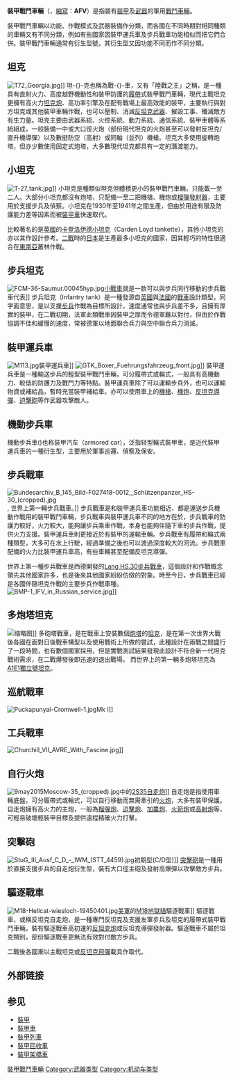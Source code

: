 {{noteTA
|G1=軍事
|G2=單位
|G3=地名
|1= zh-cn:毫米; zh-tw:公釐; zh-hk:毫米;
|2= zh-cn:米; zh-tw:公尺; zh-hk:米;
|3= zh-tw:主力戰車; zh-cn:主力战车; zh-hk:主戰坦克;
|4= zh-tw:主力坦克; zh-cn:主力坦克; zh-hk:主戰坦克;
|5= zh-cn:驱逐战车; zh-tw:驅逐戰車; zh-hk:驅逐戰車;
|6=zh-cn:步兵战车; zh-tw:裝步戰車; zh-hk:步兵戰車;
|7=zh-cn:步兵坦克; zh-tw:步兵坦克; zh-hk:步兵坦克;
|8= zh-cn:炮;zh-hk:炮;zh-tw:砲;
|9= zh-cn:装甲输送车; zh-tw:裝甲運兵車;
}} 
'''裝甲戰鬥車輛'''（{{lang-en|armoured fighting vehicle}}，[[縮寫|縮寫]]：'''AFV'''）是指裝有[[裝甲|裝甲]]及[[武器|武器]]的軍用[[戰鬥車輛|戰鬥車輛]]。

裝甲戰鬥車輛以功能、作戰模式及武器裝備作分類，而各國在不同時期對相同種類的車輛又有不同分類，例如有些國家因裝甲運兵車及步兵戰車功能相似而把它們合併。裝甲戰鬥車輛通常有衍生型號，其衍生型又因功能不同而作不同分類。

==坦克==
[[File:T72_Georgia.jpg|thumb]]]]
{{Main|坦克}}
坦-{}-克也稱為戰-{}-車，又有「陸戰之王」之稱，是一種具有直射火力、高度越野機動性和裝甲防護的[[履帶|履帶]]式裝甲戰鬥車輛，現代主戰坦克更擁有高火力[[坦克炮|坦克炮]]、高功率引擎及在配有戰場上最高效能的裝甲，主要執行與對方坦克或其他裝甲車輛作戰，也可以壓制、消滅[[反坦克武器|反坦克武器]]、摧毀工事、殲滅敵方有生力量。坦克主要由武器系統、火控系統、動力系統、通信系統、裝甲車體等系統組成，一般裝備一中或大口徑火炮（部份現代坦克的火炮甚至可以發射反坦克/直升機導彈）以及數挺防空（高射）或同軸（並列）機槍。坦克大多使用旋轉炮塔，但亦少數使用固定式炮塔，大多數現代坦克都具有一定的潛渡能力。

==小坦克==
[[File:T-27_tank.jpg|thumb]]]]
{{main|小坦克}}
小坦克是種類似坦克但體積更小的裝甲戰鬥車輛，只能載一至二人。大部分小坦克都沒有炮塔，只配備一至二把機槍、機炮或[[榴彈發射器|榴彈發射器]]，主要用於支援步兵及偵察。小坦克在1930年至1941年之間生產，但由於用途有限及防護能力差等因素而被[[裝甲車|裝甲車]]快速取代。

比較著名的是[[英國|英國]]的[[卡登·洛伊德超輕型戰車|卡登洛伊德小坦克]]（Carden Loyd tankette），其他小坦克的亦以其作設計參考。[[二戰|二戰]]時的[[日本|日本]]是生產最多小坦克的國家，因其輕巧的特性很適合在[[東南亞|東南亞]]叢林作戰。

==步兵坦克==
{{Main|步兵坦克}}
[[File:FCM-36-Saumur.00045hyp.jpg|thumb]][[小戰車|小戰車]]就是一款可以與步兵同行移動的步兵戰車代表]]
步兵坦克（Infantry tank）是一種發源自[[英國|英國]]與[[法國|法國]]的[[戰車|戰車]]設計類型，同字面意思，是以支援[[步兵|步兵]]作戰為目標所設計，速度通常也與步兵差不多，且擁有厚實的裝甲，在二戰初期，法軍此類戰車因裝甲之厚而令德軍難以對付，但由於作戰協調不佳和緩慢的速度，常被德軍以地面聯合兵力與空中聯合兵力消滅。

==裝甲運兵車==
[[File:M113.jpg|thumb]]裝甲運兵車]]
[[File:GTK_Boxer_Fuehrungsfahrzeug_front.jpg|thumb]]]]
{{Main|裝甲運兵車}}
裝甲運兵車是一種輸送步兵的輕型裝甲戰鬥車輛，可分履帶式或輪式，一般具有高機動力、較低的防護力及戰鬥力等特點。裝甲運兵車除了可以運輸步兵外，也可以運輸物資或補給品，暫時充當裝甲補給車。亦可以使用車上的[[機槍|機槍]]、[[機炮|機炮]]、[[反坦克導彈|反坦克導彈]]、[[迫擊砲|迫擊砲]]等作武器攻擊敵人。

==機動步兵車==
機動步兵車({{tsl|en|Infantry mobility vehicle}})也称装甲汽车（armored car），泛指轻型輪式裝甲車，是近代裝甲運兵車的一種衍生型，主要用於軍事巡邏、偵察及保安。

==步兵戰車==
[[File:Bundesarchiv_B_145_Bild-F027418-0012,_Schützenpanzer_HS-30_(cropped).jpg|thumb]], 世界上第一輛步兵戰車。]]
{{Main|裝步戰車|l1=步兵戰車}}
步兵戰車是和裝甲運兵車功能相近、都是運送步兵機動作戰用的裝甲戰鬥車輛，步兵戰車與裝甲運兵車不同的地方在於，步兵戰車的防護力較好，火力較大，能夠讓步兵乘車作戰，本身也能夠伴隨下車的步兵作戰，提供火力支援。裝甲運兵車則更接近於有裝甲的運輸車輛。步兵戰車有履帶和輪式兩種類型，大多可在水上行駛，經過準備之後也可以渡過深度較大的河流。步兵戰車配備的火力比裝甲運兵車高，有些車輛甚至配備反坦克導彈。

世界上第一種步兵戰車是西德開發的[[Lang_HS.30步兵戰車|Lang HS.30步兵戰車]]，這個設計和作戰概念領先其他國家許多，也是後來其他國家紛紛仿傚的對象。時至今日，步兵戰車已經是各國伴隨坦克作戰的主要步兵作戰車種。
[[File:BMP-1_IFV_in_Russian_service.jpg|thumb]]]]

==多炮塔坦克==
{{Main|多炮塔坦克}}
{{Expand section}}
[[File:Bovington_022_Independent_1.jpg|缩略图]]]]
多砲塔戰車，是在戰車上安裝數個[[炮塔|炮塔]]的[[坦克|坦克]]，是在第一次世界大戰後各國在面對日後戰車構型以及使用戰術上所做的嘗試，此種設計在兩戰之間盛行了一段時間，也有數個國家採用，但是實戰測試結果發現此設計不符合新一代坦克戰術需求，在二戰爆發後即迅速的退出戰場。
而世界上的第一輛多炮塔坦克為[[A1E1獨立號坦克|A1E1獨立號坦克]]。

==巡航戰車==
{{Expand section}}
[[File:Puckapunyal-Cromwell-1.jpg|thumb]]Mk I]]

==工兵戰車==
{{Expand section}}
[[File:Churchill_VII_AVRE_With_Fascine.jpg|thumb]]]]

==自行火炮==
[[File:9may2015Moscow-35_(cropped).jpg|thumb]]中的[[2S35自走炮|2S35自走炮]]]]
{{Main|自走砲}}
自走炮是指使用車輛底盤，可分履帶式或輪式，可以自行移動而無需牽引的[[火炮|火炮]]，大多有裝甲保護。自走炮擁有高火力的主炮，一般為[[榴彈炮|榴彈炮]]、[[迫擊炮|迫擊炮]]、[[加農炮|加農炮]]、[[火箭炮|火箭炮]]或[[高射炮|高射炮]]等，可輕易破壞輕裝甲目標及提供遠程精確火力打擊。

==突擊砲==
{{Main|突擊砲}}
[[File:StuG_III_Ausf_C_D_-_IWM_(STT_4459).jpg|thumb]]初期型(C/D型)]]
[[突擊砲|突擊砲]]是一種用於直接支援步兵的自走炮衍生型，裝有大口徑主砲及發射高爆彈以攻擊敵方步兵。

==驅逐戰車==
[[File:M18-Hellcat-wiesloch-19450401.jpg|thumb]][[美軍|美軍]]的[[M18地獄貓|M18地獄貓]]驅逐戰車]]
{{Main|驅逐戰車}}
驅逐戰車，或稱反坦克自走炮，是一種專門反坦克及支援友軍步兵及坦克的履帶式裝甲戰鬥車輛，裝有驅逐戰車高初速的[[反坦克炮|反坦克炮]]或反坦克導彈發射器。驅逐戰車不屬於坦克類別，部份驅逐戰車更無法有效對付敵方步兵。

二戰後各國漸以主戰坦克或[[反坦克飛彈|反坦克飛彈]]載具作取代。

== 外部链接 ==
{{Commonscat|Armored fighting vehicles|裝甲戰鬥車輛}}

== 参见 ==
{{Portal box|军事}}
* [[裝甲|裝甲]]
* [[裝甲車|裝甲車]]
* [[裝甲列車|裝甲列車]]
* [[裝甲回收車|裝甲回收車]]
* [[裝甲架橋車|裝甲架橋車]]

[[Category:裝甲戰鬥車輛|]]
[[Category:武器类型|Category:武器类型]]
[[Category:机动车类型|Category:机动车类型]]